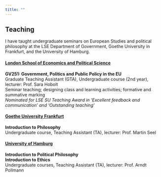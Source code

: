 ```yaml
---
title: ""
---
```

## Teaching

I have taught undergraduate seminars on European Studies and political philosophy at the LSE Department of Government, Goethe University in Frankfurt, and the University of Hamburg.

#### [London School of Economics and Political Science](https://www.lse.ac.uk/government){target="_blank"}

**GV251: Government, Politics and Public Policy in the EU**\
Graduate Teaching Assistant (GTA), Undergraduate course (2nd year), lecturer: Prof. Sara Hobolt\
Seminar teaching; designing class and learning activities; formative and summative marking\
*Nominated for LSE SU Teaching Award in ‘Excellent feedback and communication’ and ‘Outstanding teaching’*

#### [Goethe University Frankfurt](https://www.uni-frankfurt.de/43952869/ENGLISH){target="_blank"}
**Introduction to Philosophy**\
Undergraduate course, Teaching Assistant (TA), lecturer: Prof. Martin Seel

#### [University of Hamburg](https://www.philosophie.uni-hamburg.de/en.html){target="_blank"}
**Introduction to Political Philosophy**\
**Introduction to Ethics**\
Undergraduate courses, Teaching Assistant (TA), lecturer: Prof. Arndt Pollmann
